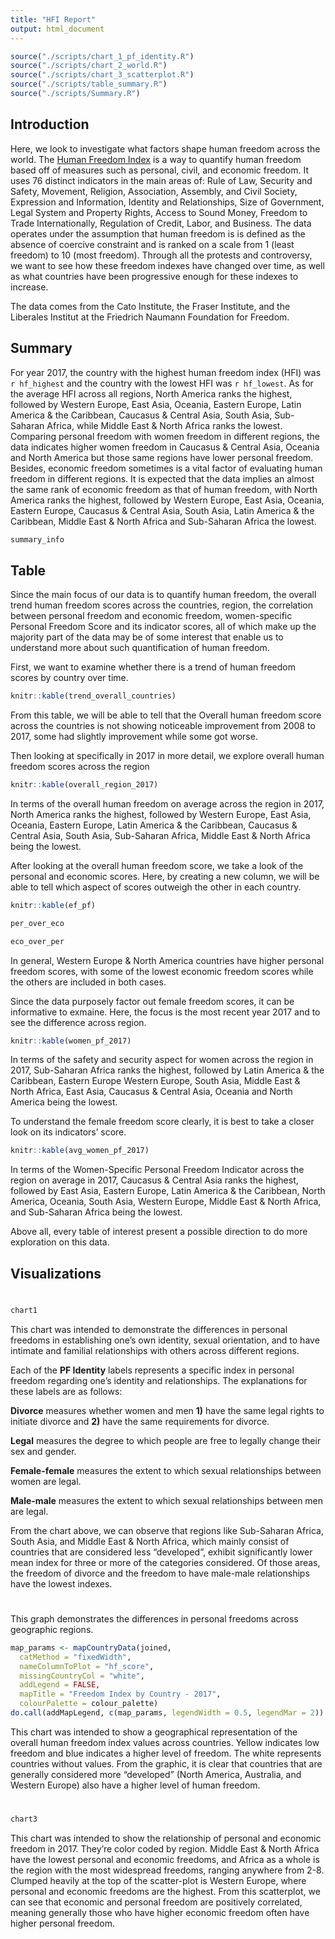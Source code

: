 ```yaml
---
title: "HFI Report"
output: html_document
---
```


```r
source("./scripts/chart_1_pf_identity.R")
source("./scripts/chart_2_world.R")
source("./scripts/chart_3_scatterplot.R")
source("./scripts/table_summary.R")
source("./scripts/Summary.R")
```

## Introduction
Here, we look to investigate what factors shape human freedom across the world. The [Human Freedom Index](https://www.kaggle.com/gsutters/the-human-freedom-index) is a way to quantify human freedom based off of measures such as personal, civil, and economic freedom.
It uses 76 distinct indicators in the main areas of: Rule of Law, Security and Safety, Movement, Religion, Association, Assembly, and Civil Society, Expression and Information, Identity and Relationships, Size of Government, Legal System and Property Rights, Access to Sound Money, Freedom to Trade Internationally, Regulation of Credit, Labor, and Business.
The data operates under the assumption that human freedom is is defined as the absence of coercive constraint and is ranked on a scale from 1 (least freedom) to 10 (most freedom). Through all the protests and controversy, we want to see how these freedom indexes have changed over time, as well as what countries have been progressive enough for these indexes to increase.

The data comes from the Cato Institute, the Fraser Institute, and the Liberales Institut at the Friedrich Naumann Foundation for Freedom.

## Summary

For year 2017, the country with the highest human freedom index (HFI) was `r hf_highest` and the country with the lowest HFI was `r hf_lowest`. As for the average HFI across all regions, North America ranks the highest, followed by Western Europe, East Asia, Oceania, Eastern Europe, Latin America & the Caribbean, Caucasus & Central Asia, South Asia, Sub-Saharan Africa, while Middle East & North Africa ranks the lowest. Comparing personal freedom with women freedom in different regions, the data indicates higher women freedom in Caucasus & Central Asia, Oceania and North America but those same regions have lower personal freedom. Besides, economic freedom sometimes is a vital factor of evaluating human freedom in different regions. It is expected that the data implies an almost the same rank of economic freedom as that of human freedom, with North America ranks the highest, followed by Western Europe, East Asia, Oceania, Eastern Europe, Caucasus & Central Asia, South Asia, Latin America & the Caribbean, Middle East & North Africa and Sub-Saharan Africa the lowest.

```r
summary_info
```

## Table
Since the main focus of our data is to quantify human freedom, the overall trend human freedom scores across the countries, region, the correlation between personal freedom and economic freedom, women-specific Personal Freedom Score and its indicator scores, all of which make up the majority part of the data may be of some interest that enable us to understand more about such quantification of human freedom.  

First, we want to examine whether there is a trend of human freedom scores by country over time.  
```r
knitr::kable(trend_overall_countries)
```
From this table, we will be able to tell that the Overall human freedom score across the countries is not showing noticeable improvement from 2008 to 2017, some had slightly improvement while some got worse.  

Then looking at specifically in 2017 in more detail, we explore overall human freedom scores across the region  
```r
knitr::kable(overall_region_2017)
```
In terms of the overall human freedom on average across the region in 2017,
North America ranks the highest, followed by Western Europe, East Asia, Oceania, Eastern Europe, Latin America & the Caribbean, Caucasus & Central Asia, South Asia, Sub-Saharan Africa, Middle East & North Africa being the lowest.  

After looking at the overall human freedom score, we take a look of the personal and economic scores. Here, by creating a new column, we will be able to tell which aspect of scores outweigh the other in each country.  
```r
knitr::kable(ef_pf)

per_over_eco

eco_over_per
```
In general, Western Europe & North America countries have higher personal freedom scores, with some of the lowest economic freedom scores while the others are included in both cases.    

Since the data purposely factor out female freedom scores, it can be informative to exmaine. Here, the focus is the most recent year 2017 and to see the difference across region.  
```r
knitr::kable(women_pf_2017)
```
In terms of the safety and security aspect for women across the region in 2017, Sub-Saharan Africa ranks the highest, followed by Latin America & the Caribbean, Eastern Europe Western Europe, South Asia, Middle East & North Africa, East Asia, Caucasus & Central Asia, Oceania and North America being the lowest.  

To understand the female freedom score clearly, it is best to take a closer look on its indicators' score.  
```r
knitr::kable(avg_women_pf_2017)
```
In terms of the Women-Specific Personal Freedom Indicator across the region on average in 2017, Caucasus & Central Asia ranks the highest, followed by East Asia, Eastern Europe, Latin America & the Caribbean, North America, Oceania, South Asia, Western Europe, Middle East & North Africa, and Sub-Saharan Africa being the lowest.  

Above all, every table of interest present a possible direction to do more exploration on this data.

## Visualizations

#

```r
chart1
```

This chart was intended to demonstrate the differences in personal freedoms in establishing one’s own identity, sexual orientation, and to have intimate and familial relationships with others across different
regions.

Each of the **PF Identity** labels represents a specific index in personal freedom regarding one's identity and relationships. The explanations for these labels are as follows:

**Divorce** measures whether women and men **1)** have the same legal
rights to initiate divorce and **2)** have the same requirements for divorce.

**Legal** measures the degree to which people are free to legally
change their sex and gender.

**Female-female** measures the extent to which sexual relationships
between women are legal.

**Male-male** measures the extent to which sexual relationships
between men are legal.

From the chart above, we can observe that regions like Sub-Saharan Africa, South Asia, and Middle East & North Africa, which mainly consist of countries that are considered less "developed", exhibit significantly lower mean index for three or more of the categories considered. Of those areas, the freedom of divorce and the freedom to have male-male relationships have the lowest indexes.

#

This graph demonstrates the differences in personal freedoms across geographic regions.

```r
map_params <- mapCountryData(joined,
  catMethod = "fixedWidth",
  nameColumnToPlot = "hf_score",
  missingCountryCol = "white",
  addLegend = FALSE,
  mapTitle = "Freedom Index by Country - 2017",
  colourPalette = colour_palette)
do.call(addMapLegend, c(map_params, legendWidth = 0.5, legendMar = 2))
```

This chart was intended to show a geographical representation of the overall human freedom index values across countries. Yellow indicates low freedom and blue indicates a higher level of freedom. The white represents countries without values. From the graphic, it is clear that countries that are generally considered more "developed" (North America, Australia, and Western Europe) also have a higher level of human freedom.

#

```r
chart3
```

This chart was intended to show the relationship of personal and economic freedom in 2017. They're color coded by region. Middle East & North Africa have the lowest personal and economic freedoms, and Africa as a whole is the region with the most widespread freedoms, ranging anywhere from 2-8. Clumped heavily at the top of the scatter-plot is Western Europe, where personal and economic freedoms are the highest. From this scatterplot, we can see that economic and personal freedom are positively correlated, meaning generally those who have higher economic freedom often have higher personal freedom.
